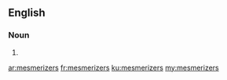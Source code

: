 ==English==

===Noun===
{{head|en|plural}}

# {{plural of|mesmerizer|lang=en|nocat=1}}

[[ar:mesmerizers]]
[[fr:mesmerizers]]
[[ku:mesmerizers]]
[[my:mesmerizers]]